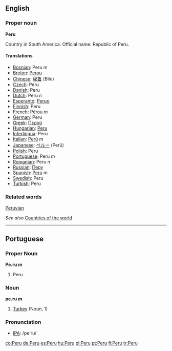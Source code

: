 ==English==

===Proper noun===
'''Peru'''

Country in South America. Official name: Republic of Peru.

====Translations====

*[[Bosnian]]: Peru ''m''
*[[Breton]]: [[Perou]]
*[[Chinese]]: [[秘鲁]] (Bilu)
*[[Czech]]: Peru
*[[Danish]]: Peru
*[[Dutch]]: Peru ''n''
*[[Esperanto]]: [[Peruo]]
*[[Finnish]]: Peru
*[[French]]: [[Pérou]] ''m''
*[[German]]: Peru
*[[Greek]]: [[Περού]]
*[[Hungarian]]: [[Peru]]
*[[Interlingua]]: Peru
*[[Italian]]: [[Perù]] ''m''
*[[Japanese]]: [[ペルー]] (Perū)
*[[Polish]]: Peru
*[[Portuguese]]: Peru ''m''
*[[Romanian]]: Peru ''n''
*[[Russian]]: [[Перу]]
*[[Spanish]]: [[Perú]] ''m''
*[[Swedish]]: Peru
*[[Turkish]]: Peru

===Related words===
[[Peruvian]]

''See also'' [[Countries of the world]]

----

==Portuguese==
===Proper Noun===
'''Pe.ru ''m'''''

#Peru

===Noun===
'''pe.ru ''m'''''

#[[Turkey]] (Noun, 1)

===Pronunciation===

*[[w:IPA|IPA]]: /pe'ru/

[[co:Peru]]
[[de:Peru]]
[[es:Peru]]
[[hu:Peru]]
[[pl:Peru]]
[[pt:Peru]]
[[fi:Peru]]
[[tr:Peru]]